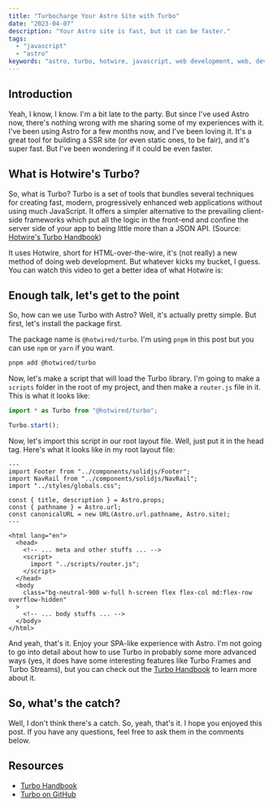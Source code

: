 ```yaml
---
title: "Turbocharge Your Astro Site with Turbo"
date: "2023-04-07"
description: "Your Astro site is fast, but it can be faster."
tags:
  - "javascript"
  - "astro"
keywords: "astro, turbo, hotwire, javascript, web development, web, development, webdev, web development blog, web development blog post, web development blog posts, web development blog series, web development blog tutorial, web development blog tutorials"
---
```



## Introduction

Yeah, I know, I know. I'm a bit late to the party. But since I've used Astro now, there's nothing wrong with me
sharing some of my experiences with it. I've been using Astro for a few months now, and I've been loving it. It's
a great tool for building a SSR site (or even static ones, to be fair), and it's super fast. But I've been wondering
if it could be even faster.

## What is Hotwire's Turbo?

So, what is Turbo? Turbo is a set of tools that bundles several techniques for creating fast, modern,
progressively enhanced web applications without using much JavaScript. It offers a simpler alternative to the prevailing
client-side frameworks which put all the logic in the front-end and confine the server side of your app to being little
more than a JSON API. (Source: [Hotwire's Turbo Handbook](https://turbo.hotwired.dev/handbook/introduction))

It uses Hotwire, short for HTML-over-the-wire, it's (not really) a new method of doing web development. But whatever
kicks my bucket, I guess. You can watch this video to get a better idea of what Hotwire is:

<YouTube id="eKY-QES1XQQ" />

## Enough talk, let's get to the point

So, how can we use Turbo with Astro? Well, it's actually pretty simple. But first, let's install the package first.

The package name is `@hotwired/turbo`. I'm using `pnpm` in this post but you can use `npm` or `yarn` if you want.

```bash
pnpm add @hotwired/turbo
```

Now, let's make a script that will load the Turbo library. I'm going to make a `scripts` folder in the root of my
project, and then make a `router.js` file in it. This is what it looks like:

```js
import * as Turbo from "@hotwired/turbo";

Turbo.start();
```

Now, let's import this script in our root layout file. Well, just put it in the head tag. Here's what it looks like in my root layout file:

```astro
---
import Footer from "../components/solidjs/Footer";
import NavRail from "../components/solidjs/NavRail";
import "../styles/globals.css";

const { title, description } = Astro.props;
const { pathname } = Astro.url;
const canonicalURL = new URL(Astro.url.pathname, Astro.site);
---

<html lang="en">
  <head>
    <!-- ... meta and other stuffs ... -->
    <script>
      import "../scripts/router.js";
    </script>
  </head>
  <body
    class="bg-neutral-900 w-full h-screen flex flex-col md:flex-row overflow-hidden"
  >
    <!-- ... body stuffs ... -->
  </body>
</html>
```

And yeah, that's it. Enjoy your SPA-like experience with Astro. I'm not going to go into detail about how to use Turbo
in probably some more advanced ways (yes, it does have some interesting features like Turbo Frames and Turbo Streams),
but you can check out the [Turbo Handbook](https://turbo.hotwired.dev/handbook/introduction) to learn more about it.

## So, what's the catch?

Well, I don't think there's a catch. So, yeah, that's it. I hope you enjoyed this post. If you have any questions,
feel free to ask them in the comments below.

## Resources

- [Turbo Handbook](https://turbo.hotwired.dev/handbook/introduction)
- [Turbo on GitHub](https://github.com/hotwired/turbo)
